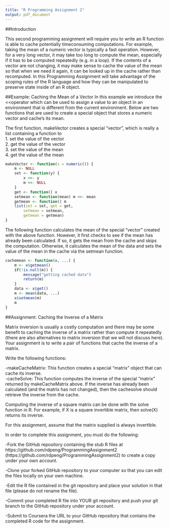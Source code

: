 ```yaml
---
title: "R Programming Assignment 2"
output: pdf_document
---
```


##Introduction 

This second programming assignment will require you to write an R function is able to cache potentially timeconsuming
computations. For example, taking the mean of a numeric vector is typically a fast
operation. However, for a very long vector, it may take too long to compute the mean, especially if it has
to be computed repeatedly (e.g. in a loop). If the contents of a vector are not changing, it may make
sense to cache the value of the mean so that when we need it again, it can be looked up in the cache
rather than recomputed. In this Programming Assignment will take advantage of the scoping rules of the
R language and how they can be manipulated to preserve state inside of an R object.

##Example: Caching the Mean of a Vector
In this example we introduce the <<operator
which can be used to assign a value to an object in an
environment that is different from the current environment. Below are two functions that are used to
create a special object that stores a numeric vector and cache's its mean.   

The first function, makeVector creates a special "vector", which is really a list containing a function to   
1. set the value of the vector   
2. get the value of the vector   
3. set the value of the mean   
4. get the value of the mean   

```r
makeVector <- function(x = numeric()) {
    m <- NULL
    set <- function(y) {
        x <<- y
        m <<- NULL
    }
    get <- function() x
    setmean <- function(mean) m <<- mean
    getmean <- function() m
    list(set = set, get = get,
        setmean = setmean,
        getmean = getmean)
}
```

The following function calculates the mean of the special "vector" created with the above function.
However, it first checks to see if the mean has already been calculated. If so, it gets the mean from the
cache and skips the computation. Otherwise, it calculates the mean of the data and sets the value of the
mean in the cache via the setmean function.   

```r
cachemean <- function(x, ...) {
    m <- x$getmean()
    if(!is.null(m)) {
        message("getting cached data")
        return(m)
    }
    data <- x$get()
    m <- mean(data, ...)
    x$setmean(m)
    m
}
```

##Assignment: Caching the Inverse of a Matrix

Matrix inversion is usually a costly computation and there may be some benefit to caching the inverse of
a matrix rather than compute it repeatedly (there are also alternatives to matrix inversion that we will not
discuss here). Your assignment is to write a pair of functions that cache the inverse of a matrix.   

Write the following functions:   

-makeCacheMatrix: This function creates a special "matrix" object that can cache its inverse.   
-cacheSolve: This function computes the inverse of the special "matrix" returned by makeCacheMatrix
above. If the inverse has already been calculated (and the matrix has not changed), then the
cachesolve should retrieve the inverse from the cache.   

Computing the inverse of a square matrix can be done with the solve function in R. For example, if X is a
square invertible matrix, then solve(X) returns its inverse.   

For this assignment, assume that the matrix supplied is always invertible.   

In order to complete this assignment, you must do the following:   

-Fork the GitHub repository containing the stub R files at
https://github.com/rdpeng/ProgrammingAssignment2
(https://github.com/rdpeng/ProgrammingAssignment2) to create a copy under your own account.   

-Clone your forked GitHub repository to your computer so that you can edit the files locally on your
own machine.   

-Edit the R file contained in the git repository and place your solution in that file (please do not rename
the file).   

-Commit your completed R file into YOUR git repository and push your git branch to the GitHub
repository under your account.   

-Submit to Coursera the URL to your GitHub repository that contains the completed R code for the
assignment.   